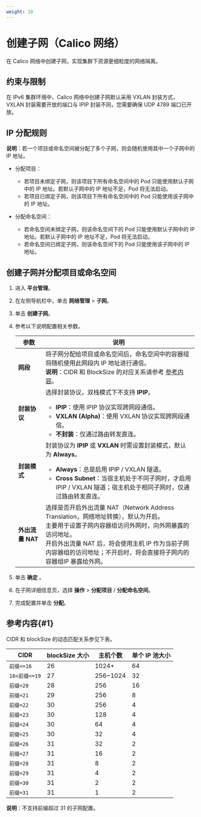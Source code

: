 ```yaml
---
weight: 10
---
```


# 创建子网（Calico 网络）

在 Calico 网络中创建子网，实现集群下资源更细粒度的网络隔离。

## 约束与限制

在 IPv6 集群环境中，Calico 网络中创建子网默认采用 VXLAN 封装方式，VXLAN 封装需要开放的端口与 IPIP 封装不同，您需要确保 UDP 4789 端口已开放。

## IP 分配规则

**说明**：若一个项目或命名空间被分配了多个子网，则会随机使用其中一个子网中的 IP 地址。

* 分配项目：

    - 若项目未绑定子网，则该项目下所有命名空间中的 Pod 只能使用默认子网中的 IP 地址。若默认子网中的 IP 地址不足，Pod 将无法启动。
    - 若项目已绑定子网，则该项目下所有命名空间中的 Pod 只能使用该子网中的 IP 地址。

* 分配命名空间：

    - 若命名空间未绑定子网，则该命名空间下的 Pod 只能使用默认子网中的 IP 地址。若默认子网中的 IP 地址不足，Pod 将无法启动。
    - 若命名空间已绑定子网，则该命名空间下的 Pod 只能使用该子网中的 IP 地址。


## 创建子网并分配项目或命名空间

1. 进入 **平台管理**。

1. 在左侧导航栏中，单击 **网络管理** > **子网**。
    
2. 单击 **创建子网**。

3. 参考以下说明配置相关参数。
    
    |参数|    说明      |
    | ---   |  ---  |
    | **网段** |  将子网分配给项目或命名空间后，命名空间中的容器组将随机使用此网段内 IP 地址进行通信。<br/>**说明**：CIDR 和 BlockSize 的对应关系请参考 [参考内容](#1)。|
    | **封装协议** | 选择封装协议，双栈模式下不支持 **IPIP**。<ul><li>**IPIP**：使用 IPIP 协议实现跨网段通信。</li><li>**VXLAN (Alpha)**：使用 VXLAN 协议实现跨网段通信。</li><li>**不封装**：仅通过路由转发直连。</li></ul>|
    | **封装模式** | 封装协议为 **IPIP** 或 **VXLAN** 时需设置封装模式，默认为 **Always**。<br/><ul><li>**Always**：总是启用 IPIP / VXLAN 隧道。</li><li>**Cross Subnet**：当宿主机处于不同子网时，才启用 IPIP / VXLAN 隧道；宿主机处于相同子网时，仅通过路由转发直连。</li></ul>|
    | **外出流量 NAT** |  选择是否开启外出流量 NAT（Network Address Translation，网络地址转换），默认为开启。<br/>主要用于设置子网内容器组访问外网时，向外网暴露的访问地址。<br/>开启外出流量 NAT 后，将会使用主机 IP 作为当前子网内容器组的访问地址；不开启时，将会直接将子网内的容器组IP 暴露给外网。 |

1. 单击 **确定** 。
2.  在子网详细信息页，选择 **操作** > **分配项目** / **分配命名空间**。
3. 完成配置并单击 **分配**。


## 参考内容\{#1}

CIDR 和 blockSize 的动态匹配关系参见下表。

|CIDR| blockSize 大小 | 主机个数 | 单个 IP 池大小 |
| ---------- | ------------ | ------- | ----------- |
|`前缀<=16`| 26            | 1024+    | 64           |
|`16<前缀<=19`| 27            | 256~1024 | 32           |
|`前缀=20`| 28            | 256      | 16           |
|`前缀=21`| 29            | 256      | 8            |
|`前缀=22`| 30            | 256      | 4            |
|`前缀=23`| 30            | 128      | 4            |
|`前缀=24`| 30            | 64       | 4            |
|`前缀=25`| 30            | 32       | 4            |
|`前缀=26`| 31            | 32       | 2            |
|`前缀=27`| 31            | 16       | 2            |
|`前缀=28`| 31            | 8        | 2            |
|`前缀=29`| 31            | 4        | 2            |
|`前缀=30`| 31            | 2        | 2            |
|`前缀=31`| 31            | 1        | 2            |

**说明**：不支持前缀超过 31 的子网配置。

